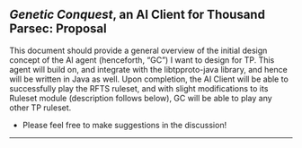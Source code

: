 == '''''Genetic Conquest''''', an AI Client for Thousand Parsec: Proposal ==

This document should provide a general overview of the initial design concept of the AI agent (henceforth, “GC”) I want to design for TP. This agent will build on, and integrate with the libtpproto-java library, and hence will be written in Java as well. Upon completion, the AI Client will be able to successfully play the RFTS ruleset, and with slight modifications to its Ruleset module (description follows below), GC will be able to play any other TP ruleset.
*Please feel free to make suggestions in the discussion!
----